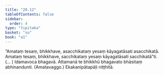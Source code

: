 ```yaml
---
title: "20.12"
tableOfContents: false
sidebar:
  order: 4
type: "tipitaka"
basket: "su"
book: "a1"
---
```



<DynamicBreadcrumb />

<Division number="611" book="a1" bookNo="15" page="48">

<Paragraph number="480" book="a1">
“Amataṃ tesaṃ, bhikkhave, asacchikataṃ yesaṃ kāyagatāsati asacchikatā. Amataṃ tesaṃ, bhikkhave, sacchikataṃ yesaṃ kāyagatāsati sacchikatā”ti. (… )
</Paragraph>

<Paragraph number="481" book="a1">
Idamavoca bhagavā. Attamanā te bhikkhū bhagavato bhāsitaṃ abhinandunti.

</Paragraph>
</Division>

<Paragraph number="482" type="center" book="a1">
(Amatavaggo.)



</Paragraph>

<Paragraph number="483" type="center" book="a1">
Ekakanipātapāḷi niṭṭhitā.
</Paragraph>